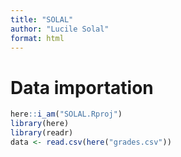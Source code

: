 ```yaml
---
title: "SOLAL"
author: "Lucile Solal"
format: html
---
```


# Data importation 
```r
here::i_am("SOLAL.Rproj")
library(here)
library(readr)
data <- read.csv(here("grades.csv"))
```

